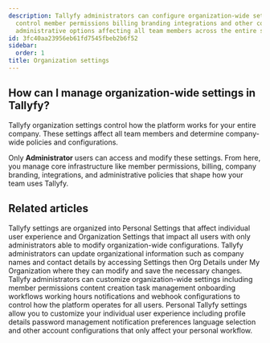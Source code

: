```yaml
---
description: Tallyfy administrators can configure organization-wide settings that
  control member permissions billing branding integrations and other company-wide
  administrative options affecting all team members across the entire system.
id: 3fc40aa23956eb61fd7545fbeb2b6f52
sidebar:
  order: 1
title: Organization settings
---
```


## How can I manage organization-wide settings in Tallyfy?

Tallyfy organization settings control how the platform works for your entire company. These settings affect all team members and determine company-wide policies and configurations.

Only **Administrator** users can access and modify these settings. From here, you manage core infrastructure like member permissions, billing, company branding, integrations, and administrative policies that shape how your team uses Tallyfy.


<PageTree />


## Related articles
<CardGrid>
<LinkTitleCard header="<b>Pro > Settings</b>" href="/products/pro/settings/" > Tallyfy settings are organized into Personal Settings that affect individual user experience and Organization Settings that impact all users with only administrators able to modify organization-wide configurations. </LinkTitleCard>
<LinkTitleCard header="<b>Org Settings > Update organization details</b>" href="/products/pro/settings/org-settings/how-can-i-update-my-organization-details/" > Tallyfy administrators can update organizational information such as company names and contact details by accessing Settings then Org Details under My Organization where they can modify and save the necessary changes. </LinkTitleCard>
<LinkTitleCard header="<b>Org Settings > Organization customization settings</b>" href="/products/pro/settings/org-settings/organization-customization-settings/" > Tallyfy administrators can customize organization-wide settings including member permissions content creation task management onboarding workflows working hours notifications and webhook configurations to control how the platform operates for all users. </LinkTitleCard>
<LinkTitleCard header="<b>Settings > Personal settings</b>" href="/products/pro/settings/personal-settings/" > Personal Tallyfy settings allow you to customize your individual user experience including profile details password management notification preferences language selection and other account configurations that only affect your personal workflow. </LinkTitleCard>
</CardGrid>
